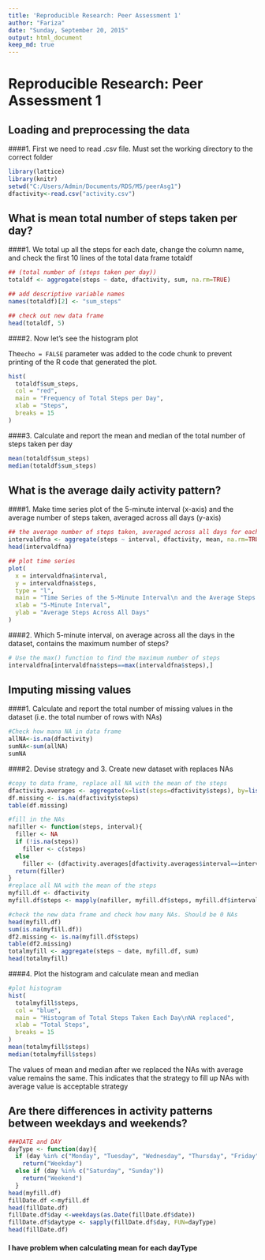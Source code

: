 ```yaml
---
title: 'Reproducible Research: Peer Assessment 1'
author: "Fariza"
date: "Sunday, September 20, 2015"
output: html_document
keep_md: true
---
```

# Reproducible Research: Peer Assessment 1

## Loading and preprocessing the data

####1. First we need to read .csv file. Must set the working directory to the correct folder

```r
library(lattice)
library(knitr)
setwd("C:/Users/Admin/Documents/RDS/M5/peerAsg1")
dfactivity<-read.csv("activity.csv")
``` 

## What is mean total number of steps taken per day?

####1. We total up all the steps for each date, change the column name, and check the first 10 lines of the total data frame totaldf

```r
## (total number of (steps taken per day))
totaldf <- aggregate(steps ~ date, dfactivity, sum, na.rm=TRUE)

## add descriptive variable names
names(totaldf)[2] <- "sum_steps"

## check out new data frame
head(totaldf, 5)
```

####2. Now let's see the histogram plot

The`echo = FALSE` parameter was added to the code chunk to prevent printing of the R code that generated the plot.

```r
hist(
  totaldf$sum_steps,
  col = "red",
  main = "Frequency of Total Steps per Day",
  xlab = "Steps",
  breaks = 15
)
```

####3. Calculate and report the mean and median of the total number of steps taken per day
```r
mean(totaldf$sum_steps)
median(totaldf$sum_steps)
```

## What is the average daily activity pattern?

####1. Make time series plot of the 5-minute interval (x-axis) and the average number of steps taken, averaged across all days (y-axis)

```r
## the average number of steps taken, averaged across all days for each 5-minute interval
intervaldfna <- aggregate(steps ~ interval, dfactivity, mean, na.rm=TRUE)
head(intervaldfna)

## plot time series
plot(
  x = intervaldfna$interval,
  y = intervaldfna$steps,
  type = "l",
  main = "Time Series of the 5-Minute Interval\n and the Average Steps Taken Across All Days",
  xlab = "5-Minute Interval",
  ylab = "Average Steps Across All Days"
)

```

####2. Which 5-minute interval, on average across all the days in the dataset, contains the maximum number of steps?

```r
# Use the max() function to find the maximum number of steps
intervaldfna[intervaldfna$steps==max(intervaldfna$steps),]
```

## Imputing missing values

####1. Calculate and report the total number of missing values in the dataset (i.e. the total number of rows with NAs)

```r
#Check how mana NA in data frame
allNA<-is.na(dfactivity)
sumNA<-sum(allNA)
sumNA
```

####2. Devise strategy and 3. Create new dataset with replaces NAs

```r
#copy to data frame, replace all NA with the mean of the steps
dfactivity.averages <- aggregate(x=list(steps=dfactivity$steps), by=list(interval=dfactivity$interval), FUN=mean, na.rm=TRUE)
df.missing <- is.na(dfactivity$steps)
table(df.missing)

#fill in the NAs
nafiller <- function(steps, interval){
  filler <- NA
  if (!is.na(steps))
    filler <- c(steps)
  else
    filler <- (dfactivity.averages[dfactivity.averages$interval==interval, "steps"])
  return(filler)
}
#replace all NA with the mean of the steps
myfill.df <- dfactivity
myfill.df$steps <- mapply(nafiller, myfill.df$steps, myfill.df$interval)

#check the new data frame and check how many NAs. Should be 0 NAs
head(myfill.df)
sum(is.na(myfill.df))
df2.missing <- is.na(myfill.df$steps)
table(df2.missing)
totalmyfill <- aggregate(steps ~ date, myfill.df, sum)
head(totalmyfill)

```

####4. Plot the histogram and calculate mean and median

```r
#plot histogram
hist(
  totalmyfill$steps,
  col = "blue",
  main = "Histogram of Total Steps Taken Each Day\nNA replaced",
  xlab = "Total Steps",
  breaks = 15
)
mean(totalmyfill$steps)
median(totalmyfill$steps)
```
The values of mean and median after we replaced the NAs with average value remains the same. This indicates that the strategy to fill up NAs with average value is acceptable strategy

## Are there differences in activity patterns between weekdays and weekends?


```r
###DATE and DAY
dayType <- function(day){
  if (day %in% c("Monday", "Tuesday", "Wednesday", "Thursday", "Friday"))
    return("Weekday")
  else if (day %in% c("Saturday", "Sunday"))
    return("Weekend")
  }  
head(myfill.df)
fillDate.df <-myfill.df
head(fillDate.df)
fillDate.df$day <-weekdays(as.Date(fillDate.df$date))
fillDate.df$daytype <- sapply(fillDate.df$day, FUN=dayType)
head(fillDate.df)
```

#### I have problem when calculating mean for each dayType
